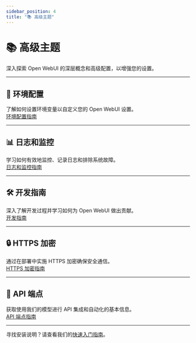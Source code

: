 ```yaml
---
sidebar_position: 4
title: "📚 高级主题"
---
```


# 📚 高级主题

深入探索 Open WebUI 的深层概念和高级配置，以增强您的设置。

---

## 🔧 环境配置  
了解如何设置环境变量以自定义您的 Open WebUI 设置。  
[环境配置指南](/getting-started/advanced-topics/env-configuration)

---

## 📊 日志和监控  
学习如何有效地监控、记录日志和排除系统故障。  
[日志和监控指南](/getting-started/advanced-topics/logging)

---

## 🛠️ 开发指南  
深入了解开发过程并学习如何为 Open WebUI 做出贡献。  
[开发指南](/getting-started/advanced-topics/development)

---

## 🔒 HTTPS 加密  
通过在部署中实施 HTTPS 加密确保安全通信。  
[HTTPS 加密指南](/getting-started/advanced-topics/https-encryption)

---

## 🔗 API 端点  
获取使用我们的模型进行 API 集成和自动化的基本信息。  
[API 端点指南](/getting-started/advanced-topics/api-endpoints)

---

寻找安装说明？请查看我们的[快速入门指南](/getting-started/quick-start)。  
